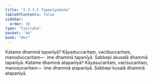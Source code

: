 ```yaml
---
title: "2.3.3.5 Tapanīyaduka"
tableOfContents: false
sidebar:
  order: 38
type: "tipitaka"
basket: "ab"
book: "dhs"
---
```



<DynamicBreadcrumb />

<Division number="1311" book="dhs" bookNo="29" page="256">

<Paragraph number="2013" book="dhs">
Katame dhammā tapanīyā? Kāyaduccaritaṃ, vacīduccaritaṃ, manoduccaritaṃ—  ime dhammā tapanīyā. Sabbepi akusalā dhammā tapanīyā.
</Paragraph>

</Division>
<Division number="1312" book="dhs" bookNo="29" page="256">

<Paragraph number="2014" book="dhs">
Katame dhammā atapanīyā? Kāyasucaritaṃ, vacīsucaritaṃ, manosucaritaṃ—  ime dhammā atapanīyā. Sabbepi kusalā dhammā atapanīyā.
</Paragraph>
</Division>